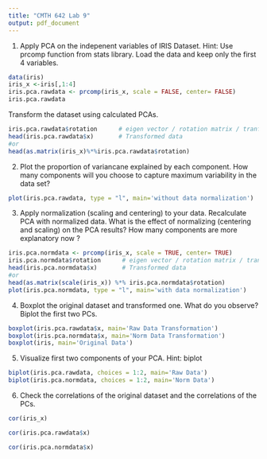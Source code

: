```yaml
---
title: "CMTH 642 Lab 9"
output: pdf_document
---
```


1. Apply PCA on the indepenent variables of IRIS Dataset. Hint: Use prcomp function from stats library. Load the data and keep only the first 4 variables.
```r
data(iris)
iris_x <-iris[,1:4]
iris.pca.rawdata <- prcomp(iris_x, scale = FALSE, center= FALSE)
iris.pca.rawdata
```

Transform the dataset using calculated PCAs.

```r
iris.pca.rawdata$rotation      # eigen vector / rotation matrix / tranformation matrix
head(iris.pca.rawdata$x)       # Transformed data
#or
head(as.matrix(iris_x)%*%iris.pca.rawdata$rotation)
```

2. Plot the proportion of variancane explained by each component. How many components will you choose to capture maximum variability in the data set?
```r
plot(iris.pca.rawdata, type = "l", main='without data normalization')
```

3. Apply normalization (scaling and centering) to your data. Recalculate PCA with normalized data. What is the effect of normalizing (centering and scaling) on the PCA results? How many components are more explanatory now ?
```r
iris.pca.normdata <- prcomp(iris_x, scale = TRUE, center= TRUE)
iris.pca.normdata$rotation      # eigen vector / rotation matrix / tranformation matrix
head(iris.pca.normdata$x)       # Transformed data
#or
head(as.matrix(scale(iris_x)) %*% iris.pca.normdata$rotation)
plot(iris.pca.normdata, type = "l", main='with data normalization')
```

4. Boxplot the original dataset and transformed one. What do you observe?
Biplot the first two PCs. 
```r
boxplot(iris.pca.rawdata$x, main='Raw Data Transformation')
boxplot(iris.pca.normdata$x, main='Norm Data Transformation')
boxplot(iris, main='Original Data')
```

5. Visualize first two components of your PCA. Hint: biplot
```r
biplot(iris.pca.rawdata, choices = 1:2, main='Raw Data')
biplot(iris.pca.normdata, choices = 1:2, main='Norm Data')
```

6. Check the correlations of the original dataset and the correlations of the PCs.
```r
cor(iris_x)
```
```r
cor(iris.pca.rawdata$x)
```
```r
cor(iris.pca.normdata$x)
```